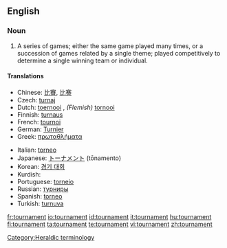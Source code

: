 ==English==
{{wikipedia}}
===Noun===
{{en-noun}}

# A series of games; either the same game played many times, or a succession of games related by a single theme; played competitively to determine a single winning team or individual.

====Translations====
{{trans-top|series of games}}
*Chinese: [[比賽]], [[比赛]]
* Czech: [[turnaj]] {{m}}
*Dutch: [[toernooi]] {{n}}, ''(Flemish)'' [[tornooi]] {{n}}
*Finnish: [[turnaus]]
*French: [[tournoi]] {{m}}
*German: [[Turnier]] {{n}}
*Greek: [[πρωταθλήματα]]<!-- plural? -->
{{trans-mid}}
*Italian: [[torneo]] {{m}}
*Japanese: [[トーナメント]] (tōnamento)
*Korean: [[경기 대회]]
*Kurdish: {{KUchar|[[ده‌وری]]}}
*Portuguese: [[torneio]]
*Russian: [[турниры]]<!-- plural? -->
*Spanish: [[torneo]] {{m}}
*Turkish: [[turnuva]]
{{trans-bottom}}

[[Category:Heraldic terminology]]

[[fr:tournament]]
[[io:tournament]]
[[id:tournament]]
[[it:tournament]]
[[hu:tournament]]
[[fi:tournament]]
[[ta:tournament]]
[[te:tournament]]
[[vi:tournament]]
[[zh:tournament]]